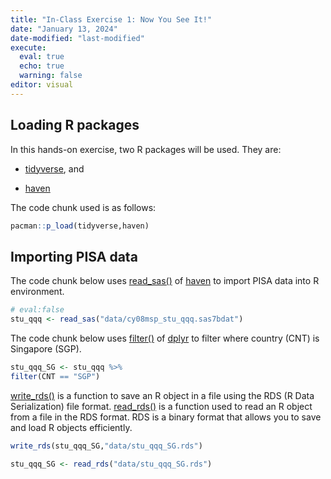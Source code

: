 ```yaml
---
title: "In-Class Exercise 1: Now You See It!"
date: "January 13, 2024"
date-modified: "last-modified"
execute: 
  eval: true
  echo: true
  warning: false
editor: visual
---
```


## Loading R packages

In this hands-on exercise, two R packages will be used. They are:

-   [tidyverse](https://www.tidyverse.org/), and

-   [haven](https://haven.tidyverse.org/)

The code chunk used is as follows:

```r
pacman::p_load(tidyverse,haven)
```

## Importing PISA data

The code chunk below uses [read_sas()](https://haven.tidyverse.org/reference/read_sas.html) of [haven](https://haven.tidyverse.org/) to import PISA data into R environment.

```r
# eval:false
stu_qqq <- read_sas("data/cy08msp_stu_qqq.sas7bdat")
```

The code chunk below uses [filter()](https://dplyr.tidyverse.org/reference/filter.html) of [dplyr](https://dplyr.tidyverse.org/) to filter where country (CNT) is Singapore (SGP).

```r
stu_qqq_SG <- stu_qqq %>%
filter(CNT == "SGP")
```

[write_rds()](https://readr.tidyverse.org/reference/read_rds.html) is a function to save an R object in a file using the RDS (R Data Serialization) file format. [read_rds()](https://readr.tidyverse.org/reference/read_rds.html) is a function used to read an R object from a file in the RDS format. RDS is a binary format that allows you to save and load R objects efficiently.

```r
write_rds(stu_qqq_SG,"data/stu_qqq_SG.rds")
```

```r
stu_qqq_SG <- read_rds("data/stu_qqq_SG.rds")
```
